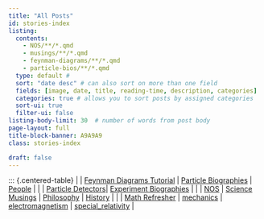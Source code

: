```yaml
---
title: "All Posts"
id: stories-index
listing: 
  contents: 
    - NOS/**/*.qmd
    - musings/**/*.qmd
    - feynman-diagrams/**/*.qmd
    - particle-bios/**/*.qmd
  type: default #
  sort: "date desc" # can also sort on more than one field
  fields: [image, date, title, reading-time, description, categories]
  categories: true # allows you to sort posts by assigned categories 
  sort-ui: true
  filter-ui: false
listing-body-limit: 30  # number of words from post body
page-layout: full
title-block-banner: A9A9A9
class: stories-index

draft: false
---
```


::: {.centered-table}
| \| [Feynman Diagrams Tutorial](./feynman-diagrams/index.html) |  [Particle Biographies](./particle-bios/index.html) | [People](./math/index.html) |
| \| [Particle Detectors](./math/index.html)| [Experiment Biographies](./math/index.html) |
| \|  [NOS](./NOS/index.html) | [Science Musings](./math/index.html) | [Philosophy](./math/index.html) | [History](./math/index.html) |
| \| [Math Refresher](./math/index.html) | [mechanics](./mechanics/index.html) | [electromagnetism](./electromagnetism/index.html) | [special_relativity](./special_relativity/index.html) | 

